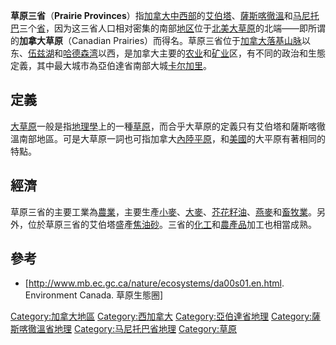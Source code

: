 {{noteTA
|1=zh-cn:艾伯塔; zh-tw:亞伯達; zh-hk:艾伯塔
|2=zh-cn:萨斯喀彻温; zh-tw:薩克其萬; zh-hk:薩斯喀徹溫;
|3=zh-cn:马尼托巴; zh-hk:曼尼托巴; zh-tw:曼尼托巴
|4=zh-tw:卡加利;zh-cn:卡尔加里;zh-hk:卡加利;
}}
{{Infobox landform
| name = 草原三省
| other_name = Prairies canadiennes ([[加拿大法语|法语]])

| photo_width =300
| location = [[亞伯達省|亞伯達省]]，[[薩克其萬省|薩克其萬省]]和[[曼尼托巴省|曼尼托巴省]]
| highest_elevation = {{convert|3747|m|ft|abbr=on}}
| area = {{convert|1780650.6|km2|mi2|abbr=on}}<ref name=StatCan2011/>
| map_image = Canada Prairie provinces map.svg
| map_caption = 草原三省地图
}}

'''草原三省'''（'''Prairie Provinces'''）指[[加拿大|加拿大]][[加拿大西部|中西部]]的[[艾伯塔|艾伯塔]]、[[薩斯喀徹溫|薩斯喀徹溫]]和[[马尼托巴|马尼托巴]]三个[[加拿大行政区划#省|省]]，因为这三省人口相对密集的南部[[地区|地区]]位于[[北美大草原|北美大草原]]的北端——即所谓的'''加拿大草原'''（Canadian Prairies）而得名。草原三省位于[[加拿大落基山脉|加拿大落基山脉]]以东、[[伍兹湖|伍兹湖]]和[[哈德森湾|哈德森湾]]以西，是加拿大主要的[[农业|农业]]和[[矿业|矿业]]区，有不同的政治和生態定義，其中最大城市為亞伯達省南部大城[[卡尔加里|卡尔加里]]。

== 定義 ==
[[大草原|大草原]]一般是指[[地理學|地理學]]上的一種[[草原|草原]]，而合乎大草原的定義只有艾伯塔和薩斯喀徹溫南部地區。可是大草原一詞也可指加拿大[[內陸平原|內陸平原]]，和[[美國|美國]]的大平原有著相同的特點。

== 經濟 ==
草原三省的主要工業為[[農業|農業]]，主要生產[[小麥|小麥]]、[[大麥|大麥]]、[[芥花籽油|芥花籽油]]、[[燕麥|燕麥]]和[[畜牧業|畜牧業]]。另外，位於草原三省的艾伯塔盛產[[焦油砂|焦油砂]]。三省的[[化工|化工]]和[[農產品|農產品]]加工也相當成熟。

== 參考 ==
* [http://www.mb.ec.gc.ca/nature/ecosystems/da00s01.en.html. Environment Canada. 草原生態圈]{{dead link|date=2018年4月 |bot=InternetArchiveBot |fix-attempted=yes }}

{{Authority control}}
{{canada-stub}}
{{DEFAULTSORT:Prairies}}
[[Category:加拿大地區|Category:加拿大地區]]
[[Category:西加拿大|Category:西加拿大]]
[[Category:亞伯達省地理|Category:亞伯達省地理]]
[[Category:薩斯喀徹溫省地理|Category:薩斯喀徹溫省地理]]
[[Category:马尼托巴省地理|Category:马尼托巴省地理]]
[[Category:草原|Category:草原]]